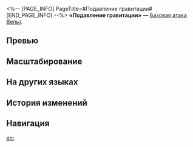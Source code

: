 <%-- [PAGE_INFO]
PageTitle=#Подавление гравитации#
[END_PAGE_INFO] --%>
{{Навык Инфобокс
|Название         = Подавление гравитации
|Изображение      = Навык Подавление гравитации.png
|Персонаж         = Вельт
|Тип              = Базовая атака
|Тэг              = Одиночная атака
|УронСтойк        = 10
|ЭнергияГен       = 20
|Энергия          = 
|Длительность     = 
|Описание         = Наносит выбранному противнику мнимый урон, равный {{Цвет|Выделенный|50%—110%}} от силы атаки Вельта.
|Свойство1        = 
|Масштабирование1 = 
}}
'''«Подавление гравитации»''' — [[Базовая атака]] [[Вельт]].

==Превью==
{{Превью
|Файл = Подавление гравитации Превью
}}

==Масштабирование==
{{Масштабирование навыка|тип=Базовая атака
|50%;60%;70%;80%;90%;100%;110%;120%;130%;140%
}}

==На других языках==
{{На других языках
|en   = Gravity Suppression
|zhs  = 重力压制
|zht  = 重力壓制
|ja   = {{Rubi|重力制圧|じゅうりょくせいあつ}}
|ko   = 중력 압박
|es   = Supresión de la gravedad
|fr   = Suppression de la gravité
|ru   = Подавление гравитации
|th   = Gravity Suppression
|vi   = Trọng Lực Áp Chế
|de   = Schwerkraftunterdrückung
|id   = Gravity Suppression
|pt   = Supressão Gravitacional
}}

==История изменений==
{{История изменений|3.5}}

==Навигация==
{{Навык Навбокс|Вельт}}

[[en:]]